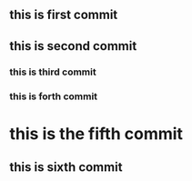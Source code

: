 ## this is first commit
## this is second commit
### this is third commit
### this is forth commit
# this is the fifth commit
## this is sixth commit
